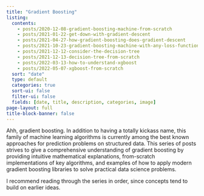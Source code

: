 ```yaml
---
title: "Gradient Boosting"
listing:
  contents:
    - posts/2020-12-08-gradient-boosting-machine-from-scratch
    - posts/2021-01-22-get-down-with-gradient-descent
    - posts/2021-04-27-how-gradient-boosting-does-gradient-descent
    - posts/2021-10-23-gradient-boosting-machine-with-any-loss-function
    - posts/2021-12-12-consider-the-decision-tree
    - posts/2021-12-13-decision-tree-from-scratch
    - posts/2022-03-13-how-to-understand-xgboost
    - posts/2022-05-07-xgboost-from-scratch
  sort: "date"
  type: default
  categories: true
  sort-ui: false
  filter-ui: false
  fields: [date, title, description, categories, image]
page-layout: full
title-block-banner: false
---
```


Ahh, gradient boosting.  In addition to having a totally kickass name, this family of machine learning algorithms is currently among the best known approaches for prediction problems on structured data. 
This series of posts strives to give a comprehensive understanding of gradient boosting by providing intuitive mathematical explanations, from-scratch implementations of key algorithms, and examples of how to apply modern gradient boosting libraries to solve practical data science problems.

I recommend reading through the series in order, since concepts tend to build on earlier ideas.